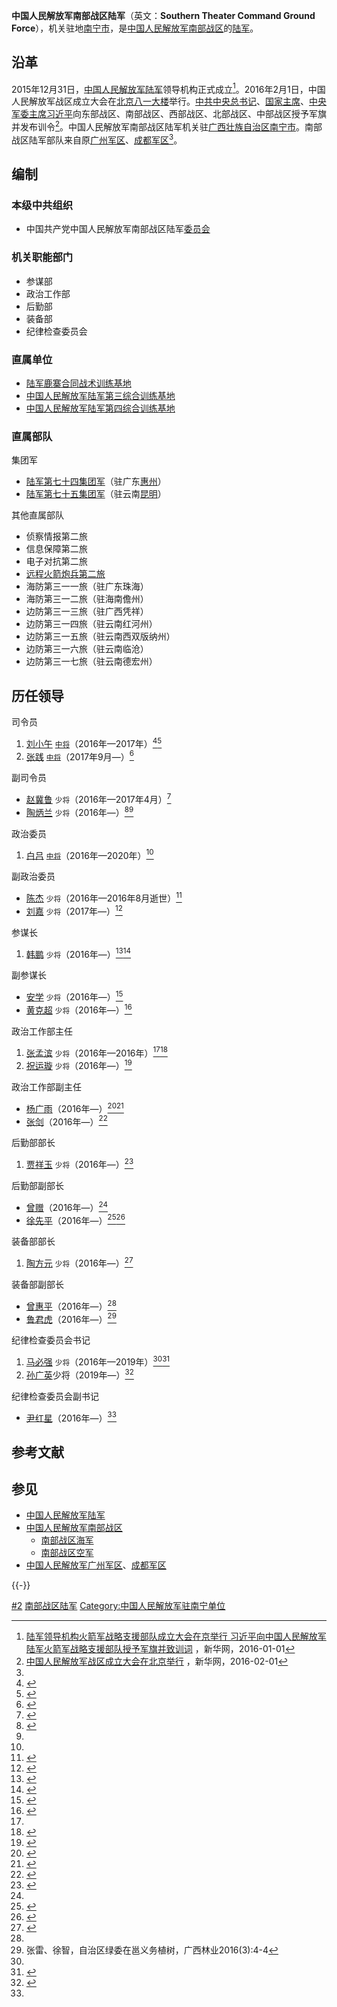 {{Infobox Military Unit
|unit_name = 中国人民解放军南部战区陆军
|image = [[File:Ground_Force_Flag_of_the_People's_Republic_of_China.svg|120px]]
|caption = [[中国人民解放军军旗|中国人民解放军陆军军旗]]
|dates = 2016年至今
|country = {{PRC}}
|軍種 = [[陆军|陆军]]
|type =中国人民解放军副战区级军种
|role = 地面作战
|size =2个集团军，其他地面部队 
|current_commander_label = [[司令员|司令员]]
|current_commander  =  [[张践|张践]] <small>[[中国人民解放军中将|中将]]</small>
|ceremonial_chief_label = [[政治委员|政治委员]]
|ceremonial_chief = [[王东海_(1964年)|王东海]] <small>[[中国人民解放军中将|中将]]</small>
|command_structure = [[中国人民解放军陆军|中国人民解放军陆军]]领导机构<br />[[中国人民解放军南部战区|中国人民解放军南部战区]]
|branch = [[中国人民解放军陆军|中国人民解放军陆军]]
|garrison = [[南宁市|南宁市]]
|nickname = 
|colors = {{color box|#FF0000}}{{color box|#008000}} [[红色|红色]]与[[綠色|绿色]]
|motto = 
|equipment =
|march = 《[[中国人民解放军进行曲|中国人民解放军进行曲]]》
|patron =
|notable_commanders = 
|battles = 
|identification_symbol =
|identification_symbol_label = 臂章
}}
{{中华人民共和国军事 |hidden = 1}}

'''中国人民解放军南部战区陆军'''（英文：'''Southern Theater Command Ground Force'''），机关驻地[[南宁市|南宁市]]，是[[中国人民解放军南部战区|中国人民解放军南部战区]]的[[中国人民解放军陆军|陆军]]。

== 沿革 ==
2015年12月31日，[[中国人民解放军陆军|中国人民解放军陆军]]领导机构正式成立<ref>[http://news.xinhuanet.com/politics/2016-01/01/c_1117646667.htm 陆军领导机构火箭军战略支援部队成立大会在京举行 习近平向中国人民解放军陆军火箭军战略支援部队授予军旗并致训词] {{Wayback|url=http://news.xinhuanet.com/politics/2016-01/01/c_1117646667.htm |date=20160101131113 }}，新华网，2016-01-01</ref>。2016年2月1日，中国人民解放军战区成立大会在[[北京|北京]][[八一大楼|八一大楼]]举行。[[中共中央总书记|中共中央总书记]]、[[中华人民共和国主席|国家主席]]、[[中央军委主席|中央军委主席]][[习近平|习近平]]向东部战区、南部战区、西部战区、北部战区、中部战区授予军旗并发布训令<ref>[http://news.xinhuanet.com/politics/2016-02/01/c_1117960554.htm 中国人民解放军战区成立大会在北京举行] {{Wayback|url=http://news.xinhuanet.com/politics/2016-02/01/c_1117960554.htm |date=20170922222113 }}，新华网，2016-02-01</ref>。中国人民解放军南部战区陆军机关驻[[广西壮族自治区|广西壮族自治区]][[南宁市|南宁市]]。南部战区陆军部队来自原[[中国人民解放军广州军区|广州军区]]、[[中国人民解放军成都军区|成都军区]]<ref name="sohu" />。

== 编制 ==
=== 本级中共组织 ===
* 中国共产党中国人民解放军南部战区陆军[[党委|委员会]]

=== 机关职能部门 ===
* 参谋部
* 政治工作部
* 后勤部
* 装备部
* 纪律检查委员会

===直属单位===
*[[中国人民解放军陆军鹿寨合同战术训练基地|陆军鹿寨合同战术训练基地]]
*[[中国人民解放军陆军第三综合训练基地|中国人民解放军陆军第三综合训练基地]]
*[[中国人民解放军陆军第四综合训练基地|中国人民解放军陆军第四综合训练基地]]

===直属部队===
; 集团军
*[[中国人民解放军陆军第七十四集团军|陆军第七十四集团军]]（驻广东[[惠州|惠州]]）
*[[中国人民解放军陆军第七十五集团军|陆军第七十五集团军]]（驻云南[[昆明|昆明]]）

; 其他直属部队
*侦察情报第二旅
*信息保障第二旅
*电子对抗第二旅
*[[中国人民解放军陆军远程火箭炮兵第二旅|远程火箭炮兵第二旅]]
*海防第三一一旅（驻广东珠海）
*海防第三一二旅（驻海南儋州）
*边防第三一三旅（驻广西凭祥）
*边防第三一四旅（驻云南红河州）
*边防第三一五旅（驻云南西双版纳州）
*边防第三一六旅（驻云南临沧）
*边防第三一七旅（驻云南德宏州）

== 历任领导 ==
{{col-begin}}
{{col-2}}
; 司令员
# [[刘小午|刘小午]] <small>[[中国人民解放军中将|中将]]</small>（2016年—2017年）<ref name="sohu">{{Cite web |url = http://mil.sohu.com/20160205/n436956110.shtml |title = 南部战区陆军军政主官亮相 驻地不在广州 |author =  |date = 2016-02-05 |publisher = 搜狐 |language =  |accessdate =  |quote =  |archive-date = 2020-07-20 |archive-url = https://web.archive.org/web/20200720151957/https://mil.sohu.com/20160205/n436956110.shtml |dead-url = no }}</ref><ref>{{cite news|title = 南部战区陆军原司令员刘小午中将调任西部战区副司令员|url = http://www.thepaper.cn/newsDetail_forward_1643485|accessdate = 2017-03-20|publisher = 澎湃新闻|archive-date = 2020-11-04|archive-url = https://web.archive.org/web/20201104124910/http://www.thepaper.cn/newsDetail_forward_1643485|dead-url = no}}</ref>
# [[张践|张践]] <small>[[中国人民解放军中将|中将]]</small>（2017年9月—）<ref>{{Cite web|url=http://news.163.com/17/0930/22/CVK60JRC000187VE.html|title=彭清华陈武及南部战区陆军司令员张践等在南宁向烈士敬献花篮|accessdate=2017-10-01|author=|date=2017-09-30|last=|work=|publisher=网易|archive-url=https://web.archive.org/web/20171001165205/http://news.163.com/17/0930/22/CVK60JRC000187VE.html|archive-date=2017-10-01|dead-url=yes}}</ref>

; 副司令员
*[[赵冀鲁|赵冀鲁]]  <small>少将</small>（2016年—2017年4月）<ref>{{Cite web |url = http://news.qq.com/a/20160319/034198.htm |title = 赵冀鲁少将出任南部战区陆军副司令员 |author =  |date = 2016-03-19 |publisher = 腾讯 |language =  |accessdate =  |quote =  |archive-date = 2020-11-17 |archive-url = https://web.archive.org/web/20201117195935/https://news.qq.com/a/20160319/034198.htm |dead-url = no }}</ref>
*[[陶炳兰|陶炳兰]]  <small>少将</small>（2016年—）<ref>{{Cite web |url = http://www.thepaper.cn/newsDetail_forward_1601098 |title = 陶炳兰少将任南部战区陆军副司令员，曾任原总参陆航部副部长 |author =  |date = 2017-01-15 |publisher = 澎湃新闻 |language =  |accessdate =  |quote =  |archive-date = 2020-11-04 |archive-url = https://web.archive.org/web/20201104160831/http://www.thepaper.cn/newsDetail_forward_1601098 |dead-url = no }}</ref><ref name=tao/>

{{col-2}}
; 政治委员
# [[白吕|白吕]]  <small>[[中国人民解放军中将|中将]]</small>（2016年—2020年）<ref name="sohu" />

; 副政治委员
*[[陈杰_(1961年)|陈杰]] <small>少将</small>（2016年—2016年8月逝世）<ref>{{Cite web|url=http://www.npc.gov.cn/npc/xinwen/2016-12/25/content_2004986.htm|title=第十二届全国人民代表大会常务委员会代表资格审查委员会关于个别代表的代表资格的报告|accessdate=2016-12-27|author=|date=2016-12-25|publisher=中国人大网|archive-url=https://web.archive.org/web/20161227201541/http://www.npc.gov.cn/npc/xinwen/2016-12/25/content_2004986.htm|archive-date=2016-12-27|dead-url=yes}}</ref>
*[[刘嘉_(少将)|刘嘉]] <small>少将</small>（2017年—）<ref>{{Cite web  |url =http://www.thepaper.cn/newsDetail_forward_1749160  |title =原41集团军政委刘嘉少将已改任南部战区陆军副政委  |author =  |date =2017-08-01  |publisher =澎湃新闻  |language =  |accessdate =  |quote =  |archive-date =2020-11-04  |archive-url =https://web.archive.org/web/20201104121649/http://www.thepaper.cn/newsDetail_forward_1749160  |dead-url =no  }}</ref>

{{col-end}}

{{col-begin}}
{{col-2}}
;参谋长
#[[韩鹏_(南部战区陆军)|韩鹏]] <small>少将</small>（2016年—）<ref>{{Cite web |url = http://news.163.com/16/0203/10/BET3BDHS00014AED.html |title = 韩鹏履新南部战区某部参谋长 曾任职驻港部队 |author =  |date = 2016-02-03 |publisher = 网易 |language =  |accessdate =  |quote =  |archive-url = https://web.archive.org/web/20170221011625/http://news.163.com/16/0203/10/BET3BDHS00014AED.html |archive-date = 2017-02-21 |dead-url = yes }}</ref><ref name=tao>{{Cite web  |url =http://www.thepaper.cn/newsDetail_forward_1508493  |title =又一阅兵将军领队获晋升：陶炳兰调任南部战区陆军正军职领导  |author =  |date =2016-08-04  |publisher =澎湃新闻  |language =  |accessdate =  |quote =  |archive-date =2020-11-04  |archive-url =https://web.archive.org/web/20201104144251/http://www.thepaper.cn/newsDetail_forward_1508493  |dead-url =no  }}</ref>

;副参谋长
*[[安学|安学]] <small>少将</small>（2016年—）<ref>{{Cite web |url = http://mil.sohu.com/20170113/n478589192.shtml |title = 安学出任南部战区陆军首长 曾为93阅兵将军领队 |author =  |date = 2017-01-13 |publisher = 搜狐 |language =  |accessdate =  |quote =  |archive-date = 2020-07-20 |archive-url = https://web.archive.org/web/20200720152038/https://mil.sohu.com/20170113/n478589192.shtml |dead-url = no }}</ref>
*[[黄克超|黄克超]] <small>少将</small>（2016年—）<ref>{{Cite web |url = http://mil.huanqiu.com/china/2017-01/10024659.html |title = 黄克超任南部战区陆军领导 93阅兵曾驾机受阅 |author =  |date = 2017-01-26 |publisher = 环球网 |language =  |accessdate =  |quote =  |archive-date = 2017-02-21 |archive-url = https://web.archive.org/web/20170221010342/http://mil.huanqiu.com/china/2017-01/10024659.html |dead-url = no }}</ref>

{{col-2}}
;政治工作部主任
#[[张孟滨|张孟滨]] <small>少将</small>（2016年—2016年）<ref name=tao/><ref>{{Cite web  |url =http://news.sohu.com/20160203/n436779192.shtml  |title =张孟滨出任南部战区陆军政治工作部主任  |author =  |date =2016-02-03  |publisher =搜狐  |language =  |accessdate =  |quote =  |archive-date =2020-11-04  |archive-url =https://web.archive.org/web/20201104143903/http://news.sohu.com/20160203/n436779192.shtml  |dead-url =no  }}</ref>
#[[祝运璇|祝运璇]] <small>少将</small>（2016年—）<ref name=zhu>{{Cite web |url = http://mil.sohu.com/20160821/n465233237.shtml |title = 祝运璇任南部战区陆军政工部主任 张孟滨去职 |author =  |date = 2016-08-21 |publisher = 搜狐 |language =  |accessdate =  |quote =  |archive-date = 2020-07-20 |archive-url = https://web.archive.org/web/20200720152134/https://mil.sohu.com/20160821/n465233237.shtml |dead-url = no }}</ref>

;政治工作部副主任
*[[杨广雨|杨广雨]]（2016年—）<ref name=fchgang>{{Cite web |url = http://www.fcgs.gov.cn/zxzx/jrfcg/fcgyw/201701/t20170126_37451.html |title = 金湘军何朝建率团赴南部战区陆军机关慰问 |author =  |date = 2017-01-26 |publisher = 中国防城港 |language =  |accessdate =  |quote =  |archive-date = 2020-11-04 |archive-url = https://web.archive.org/web/20201104112118/http://www.fcgs.gov.cn/zxzx/jrfcg/fcgyw/201701/t20170126_37451.html |dead-url = no }}</ref><ref>{{Cite web|url =http://www.nnmz.gov.cn/info/83748|title =市民政局到南部战区陆军政治部开展新春走访慰问活动|author =|date =2017-01-26|publisher =南宁民政信息网|language =|accessdate =|quote =|deadurl =yes|archiveurl =https://web.archive.org/web/20170221105327/http://www.nnmz.gov.cn/info/83748|archivedate =2017-02-21}}</ref>
*[[张剑|张剑]]（2016年—）<ref>{{Cite web|url =  http://news.163.com/16/1109/19/C5F1OOOI000187VE.html|title =  张剑任南部战区陆军政治工作部副主任|author =  |date =  2016-11-09|publisher =  网易|language =  |accessdate =  |quote =  |archive-url =  https://web.archive.org/web/20170221011745/http://news.163.com/16/1109/19/C5F1OOOI000187VE.html|archive-date =  2017-02-21|dead-url =  yes}}</ref>

{{col-end}}


{{col-begin}}
{{col-2}}
;后勤部部长
#[[贾祥玉|贾祥玉]] <small>少将</small>（2016年—）<ref>{{Cite web |url = http://news.163.com/17/0119/17/CB5MADLH000187VE.html |title = 陆军举行晋升军衔仪式：何纪抗、贾祥玉晋升少将 |author =  |date = 2017-01-19 |publisher = 网易 |language =  |accessdate =  |quote =  |archive-url = https://web.archive.org/web/20170221005844/http://news.163.com/17/0119/17/CB5MADLH000187VE.html |archive-date = 2017-02-21 |dead-url = yes }}</ref>

;后勤部副部长
*[[曾赠|曾赠]]（2016年—）<ref name=zenglu/>
*[[徐先平|徐先平]]（2016年—）<ref>{{Cite web |url = http://www.gxly.cn/News/Info/08D45440A7B775D713BB1923CC800000 |title = 自治区绿委会召开十七次全体成员会议 |author =  |date = 2017-02-13 |publisher = 广西壮族自治区林业厅 |language =  |accessdate =  |quote =  |archive-url = https://web.archive.org/web/20170221010758/http://www.gxly.cn/News/Info/08D45440A7B775D713BB1923CC800000 |archive-date = 2017-02-21 |dead-url = yes }}</ref><ref>{{Cite web  |url =http://www.gxgrain.com/index.php?m=content&c=index&a=show&catid=6&id=742  |title =自治区粮食局深入南部战区陆军机关慰问  |author =  |date =2016-09-05  |publisher =广西粮食网  |language =  |accessdate =  |quote =  |archive-url =https://web.archive.org/web/20170221011659/http://www.gxgrain.com/index.php?m=content&c=index&a=show&catid=6&id=742  |archive-date =2017-02-21  |dead-url =yes  }}</ref>

{{col-2}}
;装备部部长
#[[陶方元|陶方元]] <small>少将</small>（2016年—）<ref>{{Cite web |url = http://mt.sohu.com/20160720/n460187595.shtml |title = 陶方元调任南部战区陆军装备部部长 |author =  |date = 2016-07-20 |publisher = 搜狐 |language =  |accessdate =  |quote =  |archive-date = 2017-02-21 |archive-url = https://web.archive.org/web/20170221010508/http://mt.sohu.com/20160720/n460187595.shtml |dead-url = no }}</ref>

;装备部副部长
*[[曾惠平|曾惠平]]（2016年—）<ref name=fchgang/>
*[[鲁君虎|鲁君虎]]（2016年—）<ref name=zenglu>张雷、徐智，自治区绿委在邕义务植树，广西林业2016(3):4-4</ref>

{{col-end}}

;纪律检查委员会书记
#[[马必强|马必强]] <small>少将</small>（2016年—2019年）<ref name=tao/><ref>{{Cite web |url = http://news.qq.com/a/20160909/029647.htm |title = 马必强少将出任南部战区陆军纪委书记 |author =  |date = 2016-09-09 |publisher = 腾讯 |language =  |accessdate =  |quote =  |archive-date = 2020-11-17 |archive-url = https://web.archive.org/web/20201117095236/https://news.qq.com/a/20160909/029647.htm |dead-url = no }}</ref>
#[[孙广英|孙广英]]少将（2019年—）<ref>{{Cite web|title=梧州日报多媒体数字报刊平台|url=http://www.wuzhoudaily.com.cn/html/2019-01/25/content_195262.htm|accessdate=2019-08-06|work=www.wuzhoudaily.com.cn|archive-date=2020-11-04|archive-url=https://web.archive.org/web/20201104155101/http://www.wuzhoudaily.com.cn/html/2019-01/25/content_195262.htm|dead-url=no}}</ref>

;纪律检查委员会副书记
*[[尹红星|尹红星]]（2016年—）<ref name=zhu/>

== 参考文献 ==
{{reflist|2}}

== 参见 ==
{{Portal box|中华人民共和国|军事}}
* [[中国人民解放军陆军|中国人民解放军陆军]]
* [[中国人民解放军南部战区|中国人民解放军南部战区]]
** [[中国人民解放军南部战区海军|南部战区海军]]
** [[中国人民解放军南部战区空军|南部战区空军]]
* [[中国人民解放军广州军区|中国人民解放军广州军区]]、[[中国人民解放军成都军区|成都军区]]

{{-}}
{{PLA Military Region}}
{{中国人民解放军陆军}}

[[Category:中国人民解放军各战区陆军|#2]]
[[Category:南部战区陆军|]]
[[Category:中国人民解放军驻南宁单位|Category:中国人民解放军驻南宁单位]]